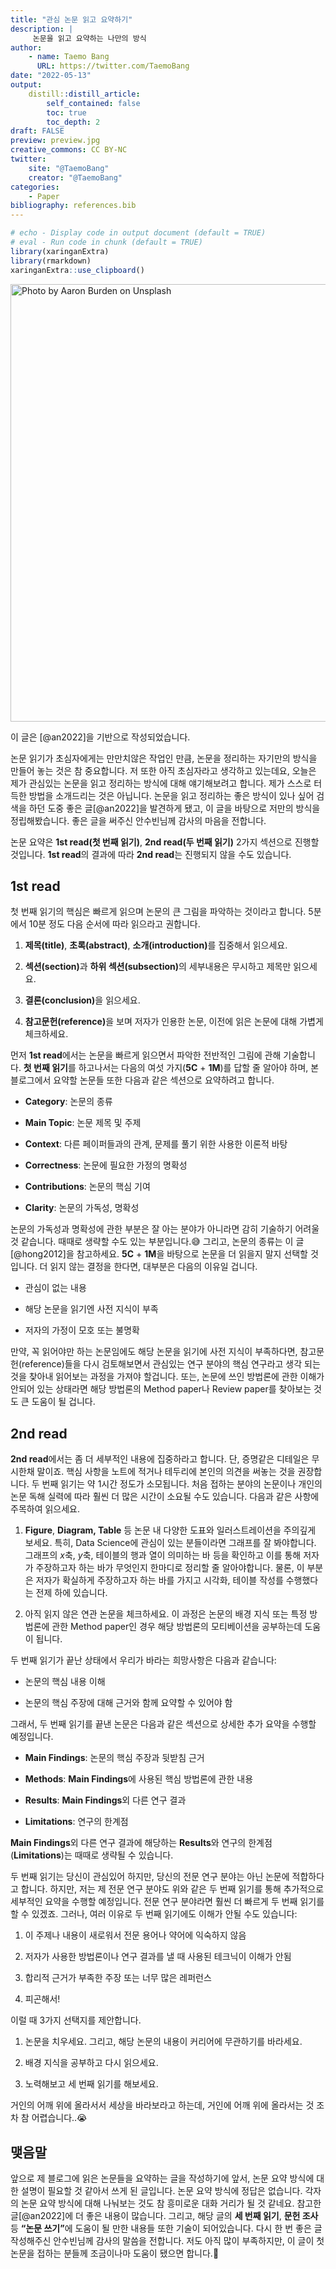 ```yaml
---
title: "관심 논문 읽고 요약하기"
description: |
     논문을 읽고 요약하는 나만의 방식
author:
    - name: Taemo Bang
      URL: https://twitter.com/TaemoBang
date: "2022-05-13"
output:
    distill::distill_article:
        self_contained: false
        toc: true
        toc_depth: 2
draft: FALSE
preview: preview.jpg
creative_commons: CC BY-NC
twitter:
    site: "@TaemoBang"
    creator: "@TaemoBang"
categories:
    - Paper
bibliography: references.bib
---
```


```r
# echo - Display code in output document (default = TRUE)
# eval - Run code in chunk (default = TRUE)
library(xaringanExtra)
library(rmarkdown)
xaringanExtra::use_clipboard()
```

[![Photo by Aaron Burden on Unsplash](preview.jpg){width="700"}](https://unsplash.com/photos/CKlHKtCJZKk?utm_source=unsplash&utm_medium=referral&utm_content=creditShareLink)

<aside>

이 글은 [@an2022]을 기반으로 작성되었습니다.

</aside>

논문 읽기가 초심자에게는 만만치않은 작업인 만큼, 논문을 정리하는 자기만의 방식을 만들어 놓는 것은 참 중요합니다. 저 또한 아직 초심자라고 생각하고 있는데요, 오늘은 제가 관심있는 논문을 읽고 정리하는 방식에 대해 얘기해보려고 합니다. 제가 스스로 터득한 방법을 소개드리는 것은 아닙니다. 논문을 읽고 정리하는 좋은 방식이 있나 싶어 검색을 하던 도중 좋은 글[@an2022]을 발견하게 됐고, 이 글을 바탕으로 저만의 방식을 정립해봤습니다. 좋은 글을 써주신 안수빈님께 감사의 마음을 전합니다.

논문 요약은 **1st read(첫 번째 읽기)**, **2nd read(두 번째 읽기)** 2가지 섹션으로 진행할 것입니다. **1st read**의 결과에 따라 **2nd read**는 진행되지 않을 수도 있습니다.

## 1st read

첫 번째 읽기의 핵심은 빠르게 읽으며 논문의 큰 그림을 파악하는 것이라고 합니다. 5분에서 10분 정도 다음 순서에 따라 읽으라고 권합니다.

1.  **제목(title)**, **초록(abstract)**, **소개(introduction)**를 집중해서 읽으세요.

2.  **섹션(section)**과 **하위 섹션(subsection)**의 세부내용은 무시하고 제목만 읽으세요.

3.  **결론(conclusion)**을 읽으세요.

4.  **참고문헌(reference)**을 보며 저자가 인용한 논문, 이전에 읽은 논문에 대해 가볍게 체크하세요.

먼저 **1st read**에서는 논문을 빠르게 읽으면서 파악한 전반적인 그림에 관해 기술합니다. **첫 번째 읽기**를 하고나서는 다음의 여섯 가지(**5C** + **1M**)를 답할 줄 알아야 하며, 본 블로그에서 요약할 논문들 또한 다음과 같은 섹션으로 요약하려고 합니다.

-   **Category**: 논문의 종류

-   **Main Topic**: 논문 제목 및 주제

-   **Context**: 다른 페이퍼들과의 관계, 문제를 풀기 위한 사용한 이론적 바탕

-   **Correctness**: 논문에 필요한 가정의 명확성

-   **Contributions**: 논문의 핵심 기여

-   **Clarity**: 논문의 가독성, 명확성

논문의 가독성과 명확성에 관한 부분은 잘 아는 분야가 아니라면 감히 기술하기 어려울 것 같습니다. 때때로 생략할 수도 있는 부분입니다.😅 그리고, 논문의 종류는 이 글[@hong2012]을 참고하세요. **5C** + **1M**을 바탕으로 논문을 더 읽을지 말지 선택할 것입니다. 더 읽지 않는 결정을 한다면, 대부분은 다음의 이유일 겁니다.

-   관심이 없는 내용

-   해당 논문을 읽기엔 사전 지식이 부족

-   저자의 가정이 모호 또는 불명확

만약, 꼭 읽어야만 하는 논문임에도 해당 논문을 읽기에 사전 지식이 부족하다면, 참고문헌(reference)들을 다시 검토해보면서 관심있는 연구 분야의 핵심 연구라고 생각 되는 것을 찾아내 읽어보는 과정을 가져야 할겁니다. 또는, 논문에 쓰인 방법론에 관한 이해가 안되어 있는 상태라면 해당 방법론의 Method paper나 Review paper를 찾아보는 것도 큰 도움이 될 겁니다.

## 2nd read

**2nd read**에서는 좀 더 세부적인 내용에 집중하라고 합니다. 단, 증명같은 디테일은 무시한채 말이죠. 핵심 사항을 노트에 적거나 테두리에 본인의 의견을 써놓는 것을 권장합니다. 두 번째 읽기는 약 1시간 정도가 소모됩니다. 처음 접하는 분야의 논문이나 개인의 논문 독해 실력에 따라 훨씬 더 많은 시간이 소요될 수도 있습니다. 다음과 같은 사항에 주목하여 읽으세요.

1.  **Figure**, **Diagram, Table** 등 논문 내 다양한 도표와 일러스트레이션을 주의깊게 보세요. 특히, Data Science에 관심이 있는 분들이라면 그래프를 잘 봐야합니다. 그래프의 $x$축, $y$축, 테이블의 행과 열이 의미하는 바 등을 확인하고 이를 통해 저자가 주장하고자 하는 바가 무엇인지 한마디로 정리할 줄 알아야합니다. 물론, 이 부분은 저자가 확실하게 주장하고자 하는 바를 가지고 시각화, 테이블 작성를 수행했다는 전제 하에 있습니다.

2.  아직 읽지 않은 연관 논문을 체크하세요. 이 과정은 논문의 배경 지식 또는 특정 방법론에 관한 Method paper인 경우 해당 방법론의 모티베이션을 공부하는데 도움이 됩니다.

두 번째 읽기가 끝난 상태에서 우리가 바라는 희망사항은 다음과 같습니다:

-   논문의 핵심 내용 이해

-   논문의 핵심 주장에 대해 근거와 함께 요약할 수 있어야 함

그래서, 두 번째 읽기를 끝낸 논문은 다음과 같은 섹션으로 상세한 추가 요약을 수행할 예정입니다.

-   **Main Findings**: 논문의 핵심 주장과 뒷받침 근거

-   **Methods**: **Main Findings**에 사용된 핵심 방법론에 관한 내용

-   **Results**: **Main Findings**외 다른 연구 결과

-   **Limitations**: 연구의 한계점

**Main Findings**외 다른 연구 결과에 해당하는 **Results**와 연구의 한계점(**Limitations**)는 때때로 생략될 수 있습니다.

두 번째 읽기는 당신이 관심있어 하지만, 당신의 전문 연구 분야는 아닌 논문에 적합하다고 합니다. 하지만, 저는 제 전문 연구 분야도 위와 같은 두 번째 읽기를 통해 추가적으로 세부적인 요약을 수행할 예정입니다. 전문 연구 분야라면 훨씬 더 빠르게 두 번째 읽기를 할 수 있겠죠. 그러나, 여러 이유로 두 번째 읽기에도 이해가 안될 수도 있습니다:

1.  이 주제나 내용이 새로워서 전문 용어나 약어에 익숙하지 않음

2.  저자가 사용한 방법론이나 연구 결과를 낼 때 사용된 테크닉이 이해가 안됨

3.  합리적 근거가 부족한 주장 또는 너무 많은 레퍼런스

4.  피곤해서!

이럴 때 3가지 선택지를 제안합니다.

1.  논문을 치우세요. 그리고, 해당 논문의 내용이 커리어에 무관하기를 바라세요.

2.  배경 지식을 공부하고 다시 읽으세요.

3.  노력해보고 세 번째 읽기를 해보세요.

거인의 어깨 위에 올라서서 세상을 바라보라고 하는데, 거인에 어깨 위에 올라서는 것 조차 참 어렵습니다..😭

## 맺음말

앞으로 제 블로그에 읽은 논문들을 요약하는 글을 작성하기에 앞서, 논문 요약 방식에 대한 설명이 필요할 것 같아서 쓰게 된 글입니다. 논문 요약 방식에 정답은 없습니다. 각자의 논문 요약 방식에 대해 나눠보는 것도 참 흥미로운 대화 거리가 될 것 같네요. 참고한 글[@an2022]에 더 좋은 내용이 많습니다. 그리고, 해당 글의 **세 번째 읽기**, **문헌 조사** 등 **"논문 쓰기"**에 도움이 될 만한 내용들 또한 기술이 되어있습니다. 다시 한 번 좋은 글 작성해주신 안수빈님께 감사의 말씀을 전합니다. 저도 아직 많이 부족하지만, 이 글이 첫 논문을 접하는 분들께 조금이나마 도움이 됐으면 합니다.🙏
